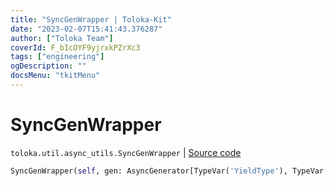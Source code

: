 ```yaml
---
title: "SyncGenWrapper | Toloka-Kit"
date: "2023-02-07T15:41:43.376287"
author: ["Toloka Team"]
coverId: F_bIcOYF9yjrxkPZrXc3
tags: ["engineering"]
ogDescription: ""
docsMenu: "tkitMenu"
---
```


# SyncGenWrapper
`toloka.util.async_utils.SyncGenWrapper` | [Source code](https://github.com/Toloka/toloka-kit/blob/v1.1.3/src/util/async_utils.py#L337)

```python
SyncGenWrapper(self, gen: AsyncGenerator[TypeVar('YieldType'), TypeVar('SendType')])
```